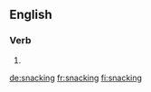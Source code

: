 ==English==

===Verb===
{{head|en|present participle}}

# {{present participle of|snack|lang=en|nocat=1}}

[[de:snacking]]
[[fr:snacking]]
[[fi:snacking]]